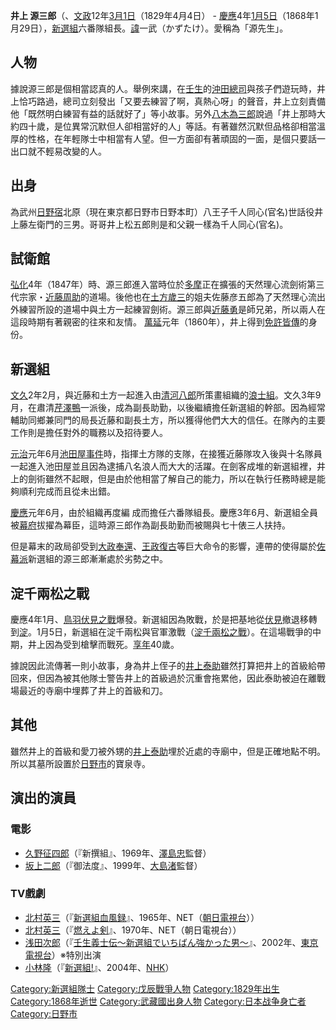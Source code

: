 {{japanese|japanese=井上 源三郎|kana=いのうえ げんざぶろう|romaji=Inoue Genzaburō}}

'''井上 源三郎'''（{{lang|ja|いのうえ げんざぶろう}}、[[文政|文政]]12年[[3月1日_(旧暦)|3月1日]]（1829年4月4日） - [[慶應|慶應]]4年[[1月5日_(旧暦)|1月5日]]（1868年1月29日），[[新選組|新選組]]六番隊組長。[[諱|諱]]一武（かずたけ）。愛稱為「源先生」。

== 人物 ==
據說源三郎是個相當認真的人。舉例來講，在[[壬生|壬生]]的[[沖田總司|沖田總司]]與孩子們遊玩時，井上恰巧路過，總司立刻發出「又要去練習了啊，真熱心呀」的聲音，井上立刻責備他「既然明白練習有益的話就好了」等小故事。另外[[八木為三郎|八木為三郎]]說過「井上那時大約四十歲，是位異常沉默但人卻相當好的人」等話。有著雖然沉默但品格卻相當溫厚的性格，在年輕隊士中相當有人望。但一方面卻有著頑固的一面，是個只要話一出口就不輕易改變的人。

== 出身 ==
為武州[[日野市#日野宿|日野宿]]北原（現在東京都日野市日野本町）八王子千人同心(官名)世話役井上藤左衛門的三男。哥哥井上松五郎則是和父親一樣為千人同心(官名)。

== 試衛館 ==
[[弘化|弘化]]4年（1847年）時、源三郎進入當時位於[[多摩郡|多摩]]正在擴張的天然理心流劍術第三代宗家・[[近藤周助|近藤周助]]的道場。後他也在[[土方歲三|土方歲三]]的姐夫佐藤彦五郎為了天然理心流出外練習所設的道場中與土方一起練習劍術。源三郎與[[近藤勇|近藤勇]]是師兄弟，所以兩人在這段時期有著親密的往來和友情。
[[萬延|萬延]]元年（1860年），井上得到[[免許皆傳|免許皆傳]]的身份。

== 新選組 ==
[[文久|文久]]2年2月，與近藤和土方一起進入由[[清河八郎|清河八郎]]所策畫組織的[[浪士組|浪士組]]。文久3年9月，在肅清[[芹澤鴨|芹澤鴨]]一派後，成為副長助勤，以後繼續擔任新選組的幹部。因為經常輔助同鄉兼同門的局長近藤和副長土方，所以獲得他們大大的信任。在隊內的主要工作則是擔任對外的職務以及招待要人。

[[元治|元治]]元年6月[[池田屋事件|池田屋事件]]時，指揮土方隊的支隊，在接獲近藤隊攻入後與十名隊員一起進入池田屋並且因為逮捕八名浪人而大大的活躍。在劍客成堆的新選組裡，井上的劍術雖然不起眼，但是由於他相當了解自己的能力，所以在執行任務時總是能夠順利完成而且從未出錯。

[[慶應|慶應]]元年6月，由於組織再度編	成而擔任六番隊組長。慶應3年6月、新選組全員被[[幕府|幕府]]拔擢為幕臣，這時源三郎作為副長助勤而被賜與七十俵三人扶持。

但是幕末的政局卻受到[[大政奉還|大政奉還]]、[[王政復古_(日本)|王政復古]]等巨大命令的影響，連帶的使得屬於[[佐幕派|佐幕派]]新選組的源三郎漸漸處於劣勢之中。

== 淀千兩松之戰 ==
慶應4年1月、[[鳥羽伏見之戰|鳥羽伏見之戰]]爆發。新選組因為敗戰，於是把基地從[[伏見|伏見]]撤退移轉到[[淀|淀]]。1月5日，新選組在淀千兩松與官軍激戰（[[淀千兩松之戰|淀千兩松之戰]]）。在這場戰爭的中期，井上因為受到槍擊而戰死。[[享年|享年]]40歲。

據說因此流傳著一則小故事，身為井上侄子的[[井上泰助|井上泰助]]雖然打算把井上的首級給帶回來，但因為被其他隊士警告井上的首級過於沉重會拖累他，因此泰助被迫在離戰場最近的寺廟中埋葬了井上的首級和刀。

== 其他 ==
雖然井上的首級和愛刀被外甥的[[井上泰助|井上泰助]]埋於近處的寺廟中，但是正確地點不明。所以其墓所設置於[[日野市|日野市]]的寶泉寺。

== 演出的演員 ==
=== 電影 ===
* [[久野征四郎|久野征四郎]]（『新撰組』、1969年、[[澤島忠|澤島忠]]監督）
* [[坂上二郎|坂上二郎]]（『御法度』、1999年、[[大島渚|大島渚]]監督）

=== TV戲劇 ===
* [[北村英三|北村英三]]（『[[新選組血風録|新選組血風録]]』、1965年、NET（[[朝日電視台|朝日電視台]]））
* [[北村英三|北村英三]]（『[[燃えよ剣|燃えよ剣]]』、1970年、NET（朝日電視台））
* [[浅田次郎|浅田次郎]]（『[[壬生義士伝|壬生義士伝～新選組でいちばん強かった男～]]』、2002年、[[東京電視台|東京電視台]]）※特別出演
* [[小林隆|小林隆]]（『[[新選組!|新選組!]]』、2004年、[[NHK|NHK]]）

{{新選組}}
{{DEFAULTSORT:Inoue Genzaburō}}
[[Category:新選組隊士|Category:新選組隊士]]
[[Category:戊辰戰爭人物|Category:戊辰戰爭人物]]
[[Category:1829年出生|Category:1829年出生]]
[[Category:1868年逝世|Category:1868年逝世]]
[[Category:武藏國出身人物|Category:武藏國出身人物]]
[[Category:日本战争身亡者|Category:日本战争身亡者]]
[[Category:日野市|Category:日野市]]